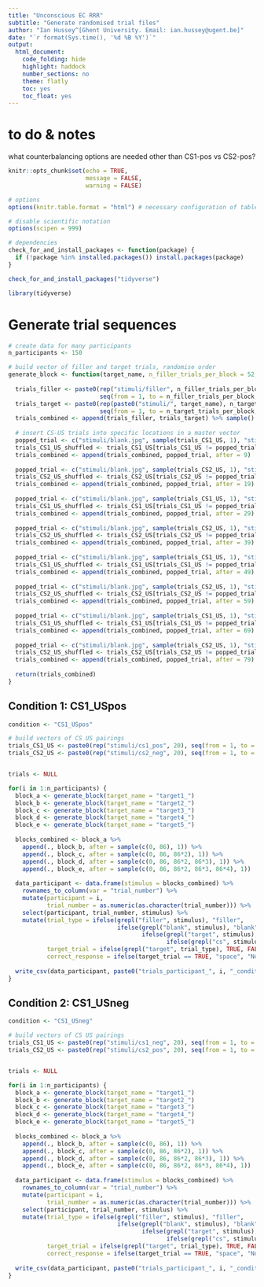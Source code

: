 ```yaml
---
title: "Unconscious EC RRR"
subtitle: "Generate randomised trial files"
author: "Ian Hussey^[Ghent University. Email: ian.hussey@ugent.be]"
date: "`r format(Sys.time(), '%d %B %Y')`"
output:
  html_document:
    code_folding: hide
    highlight: haddock
    number_sections: no
    theme: flatly
    toc: yes
    toc_float: yes
---
```


# to do & notes

what counterbalancing options are needed other than CS1-pos vs CS2-pos?

```r

knitr::opts_chunk$set(echo = TRUE, 
                      message = FALSE, 
                      warning = FALSE)

# options
options(knitr.table.format = "html") # necessary configuration of tables

# disable scientific notation
options(scipen = 999) 

```

```r

# dependencies
check_for_and_install_packages <- function(package) {
  if (!package %in% installed.packages()) install.packages(package)
}

check_for_and_install_packages("tidyverse")

library(tidyverse)

```

# Generate trial sequences

```r

# create data for many participants
n_participants <- 150

# build vector of filler and target trials, randomise order
generate_block <- function(target_name, n_filler_trials_per_block = 52, n_target_trials_per_block = 10) {
  
  trials_filler <- paste0(rep("stimuli/filler", n_filler_trials_per_block), 
                          seq(from = 1, to = n_filler_trials_per_block, by = 1), ".jpg")
  trials_target <- paste0(rep(paste0("stimuli/", target_name), n_target_trials_per_block), 
                          seq(from = 1, to = n_target_trials_per_block, by = 1), ".jpg")
  trials_combined <- append(trials_filler, trials_target) %>% sample()
  
  # insert CS-US trials into specific locations in a master vector
  popped_trial <- c("stimuli/blank.jpg", sample(trials_CS1_US, 1), "stimuli/blank.jpg")
  trials_CS1_US_shuffled <- trials_CS1_US[trials_CS1_US != popped_trial]
  trials_combined <- append(trials_combined, popped_trial, after = 9)
  
  popped_trial <- c("stimuli/blank.jpg", sample(trials_CS2_US, 1), "stimuli/blank.jpg")
  trials_CS2_US_shuffled <- trials_CS2_US[trials_CS2_US != popped_trial]
  trials_combined <- append(trials_combined, popped_trial, after = 19)
  
  popped_trial <- c("stimuli/blank.jpg", sample(trials_CS1_US, 1), "stimuli/blank.jpg")
  trials_CS1_US_shuffled <- trials_CS1_US[trials_CS1_US != popped_trial]
  trials_combined <- append(trials_combined, popped_trial, after = 29)
  
  popped_trial <- c("stimuli/blank.jpg", sample(trials_CS2_US, 1), "stimuli/blank.jpg")
  trials_CS2_US_shuffled <- trials_CS2_US[trials_CS2_US != popped_trial]
  trials_combined <- append(trials_combined, popped_trial, after = 39)
  
  popped_trial <- c("stimuli/blank.jpg", sample(trials_CS1_US, 1), "stimuli/blank.jpg")
  trials_CS1_US_shuffled <- trials_CS1_US[trials_CS1_US != popped_trial]
  trials_combined <- append(trials_combined, popped_trial, after = 49)
  
  popped_trial <- c("stimuli/blank.jpg", sample(trials_CS2_US, 1), "stimuli/blank.jpg")
  trials_CS2_US_shuffled <- trials_CS2_US[trials_CS2_US != popped_trial]
  trials_combined <- append(trials_combined, popped_trial, after = 59)
  
  popped_trial <- c("stimuli/blank.jpg", sample(trials_CS1_US, 1), "stimuli/blank.jpg")
  trials_CS1_US_shuffled <- trials_CS1_US[trials_CS1_US != popped_trial]
  trials_combined <- append(trials_combined, popped_trial, after = 69)
  
  popped_trial <- c("stimuli/blank.jpg", sample(trials_CS2_US, 1), "stimuli/blank.jpg")
  trials_CS2_US_shuffled <- trials_CS2_US[trials_CS2_US != popped_trial]
  trials_combined <- append(trials_combined, popped_trial, after = 79)
  
  return(trials_combined)
}

```

## Condition 1: CS1_USpos

```r

condition <- "CS1_USpos"

# build vectors of CS US pairings
trials_CS1_US <- paste0(rep("stimuli/cs1_pos", 20), seq(from = 1, to = 20, by = 1), ".jpg")
trials_CS2_US <- paste0(rep("stimuli/cs2_neg", 20), seq(from = 1, to = 20, by = 1), ".jpg")


trials <- NULL

for(i in 1:n_participants) {
  block_a <- generate_block(target_name = "target1_")
  block_b <- generate_block(target_name = "target2_")
  block_c <- generate_block(target_name = "target3_")
  block_d <- generate_block(target_name = "target4_")
  block_e <- generate_block(target_name = "target5_")
  
  blocks_combined <- block_a %>%
    append(., block_b, after = sample(c(0, 86), 1)) %>%
    append(., block_c, after = sample(c(0, 86, 86*2), 1)) %>%
    append(., block_d, after = sample(c(0, 86, 86*2, 86*3), 1)) %>%
    append(., block_e, after = sample(c(0, 86, 86*2, 86*3, 86*4), 1))
  
  data_participant <- data.frame(stimulus = blocks_combined) %>%
    rownames_to_column(var = "trial_number") %>%
    mutate(participant = i,
           trial_number = as.numeric(as.character(trial_number))) %>% 
    select(participant, trial_number, stimulus) %>%
    mutate(trial_type = ifelse(grepl("filler", stimulus), "filler",
                               ifelse(grepl("blank", stimulus), "blank",
                                      ifelse(grepl("target", stimulus), "target",
                                             ifelse(grepl("cs", stimulus), "CSUS", NA)))),
           target_trial = ifelse(grepl("target", trial_type), TRUE, FALSE),
           correct_response = ifelse(target_trial == TRUE, "space", "None")) 
  
  write_csv(data_participant, paste0("trials_participant_", i, "_condition_", condition, ".csv")) 
}

```

## Condition 2: CS1_USneg

```r

condition <- "CS1_USneg"

# build vectors of CS US pairings
trials_CS1_US <- paste0(rep("stimuli/cs1_neg", 20), seq(from = 1, to = 20, by = 1), ".jpg")
trials_CS2_US <- paste0(rep("stimuli/cs2_pos", 20), seq(from = 1, to = 20, by = 1), ".jpg")


trials <- NULL

for(i in 1:n_participants) {
  block_a <- generate_block(target_name = "target1_")
  block_b <- generate_block(target_name = "target2_")
  block_c <- generate_block(target_name = "target3_")
  block_d <- generate_block(target_name = "target4_")
  block_e <- generate_block(target_name = "target5_")
  
  blocks_combined <- block_a %>%
    append(., block_b, after = sample(c(0, 86), 1)) %>%
    append(., block_c, after = sample(c(0, 86, 86*2), 1)) %>%
    append(., block_d, after = sample(c(0, 86, 86*2, 86*3), 1)) %>%
    append(., block_e, after = sample(c(0, 86, 86*2, 86*3, 86*4), 1))
  
  data_participant <- data.frame(stimulus = blocks_combined) %>%
    rownames_to_column(var = "trial_number") %>%
    mutate(participant = i,
           trial_number = as.numeric(as.character(trial_number))) %>% 
    select(participant, trial_number, stimulus) %>%
    mutate(trial_type = ifelse(grepl("filler", stimulus), "filler",
                               ifelse(grepl("blank", stimulus), "blank",
                                      ifelse(grepl("target", stimulus), "target",
                                             ifelse(grepl("cs", stimulus), "CSUS", NA)))),
           target_trial = ifelse(grepl("target", trial_type), TRUE, FALSE),
           correct_response = ifelse(target_trial == TRUE, "space", "None"))
  
  write_csv(data_participant, paste0("trials_participant_", i, "_condition_", condition, ".csv")) 
}

```

